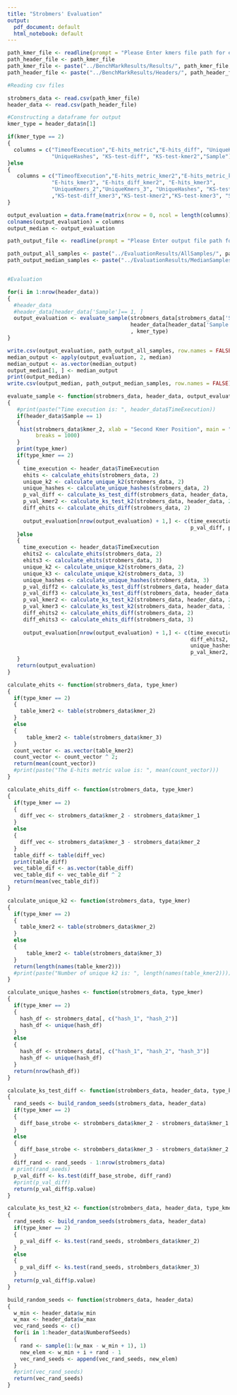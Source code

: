 ```yaml
---
title: "Strobmers' Evaluation"
output:
  pdf_document: default
  html_notebook: default
---
```




```r
path_kmer_file <- readline(prompt = "Please Enter kmers file path for evaluation: ")
path_header_file <- path_kmer_file
path_kmer_file <- paste("../BenchMarkResults/Results/", path_kmer_file, sep = "")
path_header_file <- paste("../BenchMarkResults/Headers/", path_header_file, sep = "")

#Reading csv files

strobmers_data <- read.csv(path_kmer_file)
header_data <- read.csv(path_header_file)

#Constructing a dataframe for output 
kmer_type = header_data$n[1]

if(kmer_type == 2)
{
  columns = c("TimeofExecution","E-hits_metric","E-hits_diff", "UniqueKmers_2", 
              "UniqueHashes", "KS-test-diff", "KS-test-kmer2","Sample") 
}else 
{
   columns = c("TimeofExecution","E-hits_metric_kmer2","E-hits_metric_kmer2",
              "E-hits_kmer3", "E-hits_diff_kmer2", "E-hits_kmer3",
              "UniqueKmers_2","UniqueKmers_3", "UniqueHashes", "KS-test-diff_kmer2"
              ,"KS-test-diff_kmer3","KS-test-kmer2","KS-test-kmer3", "Sample") 
}

output_evaluation = data.frame(matrix(nrow = 0, ncol = length(columns))) 
colnames(output_evaluation) = columns
output_median <- output_evaluation

path_output_file <- readline(prompt = "Please Enter output file path for results: ")

path_output_all_samples <- paste("../EvaluationResults/AllSamples/", path_output_file, sep = "")
path_output_median_samples <- paste("../EvaluationResults/MedianSamples/", path_output_file, sep = "")


#Evaluation 

for(i in 1:nrow(header_data))
{
  #header_data
  #header_data[header_data['Sample']== 1, ]
  output_evaluation <- evaluate_sample(strobmers_data[strobmers_data['Sample'] == i, ], 
                                       header_data[header_data['Sample'] == i, ], output_evaluation
                                       , kmer_type)
}

write.csv(output_evaluation, path_output_all_samples, row.names = FALSE)
median_output <- apply(output_evaluation, 2, median)
median_output <- as.vector(median_output)
output_median[1, ] <- median_output
print(output_median)
write.csv(output_median, path_output_median_samples, row.names = FALSE)


```


```r
evaluate_sample <- function(strobmers_data, header_data, output_evaluation, type_kmer)
{
   #print(paste("Time execution is: ", header_data$TimeExecution))
   if(header_data$Sample == 1)
   {
    hist(strobmers_data$kmer_2, xlab = "Second Kmer Position", main = "Histogram Second Kmer", ylab = "Count", 
         breaks = 1000)
   }
   print(type_kmer)
   if(type_kmer == 2)
   {
     time_execution <- header_data$TimeExecution
     ehits <- calculate_ehits(strobmers_data, 2)
     unique_k2 <- calculate_unique_k2(strobmers_data, 2)
     unique_hashes <- calculate_unique_hashes(strobmers_data, 2)
     p_val_diff <- calculate_ks_test_diff(strobmers_data, header_data, 2)
     p_val_kmer2 <- calculate_ks_test_k2(strobmers_data, header_data, 2)
     diff_ehits <- calculate_ehits_diff(strobmers_data, 2)
  
     output_evaluation[nrow(output_evaluation) + 1,] <- c(time_execution, ehits, diff_ehits, unique_k2, unique_hashes,
                                                          p_val_diff, p_val_kmer2, header_data$Sample)
   }else 
   {
     time_execution <- header_data$TimeExecution
     ehits2 <- calculate_ehits(strobmers_data, 2)
     ehits3 <- calculate_ehits(strobmers_data, 3)
     unique_k2 <- calculate_unique_k2(strobmers_data, 2)
     unique_k3 <- calculate_unique_k2(strobmers_data, 3)
     unique_hashes <- calculate_unique_hashes(strobmers_data, 3)
     p_val_diff2 <- calculate_ks_test_diff(strobmers_data, header_data, 2)
     p_val_diff3 <- calculate_ks_test_diff(strobmers_data, header_data, 3)
     p_val_kmer2 <- calculate_ks_test_k2(strobmers_data, header_data, 2)
     p_val_kmer3 <- calculate_ks_test_k2(strobmers_data, header_data, 3)
     diff_ehits2 <- calculate_ehits_diff(strobmers_data, 2)
     diff_ehits3 <- calculate_ehits_diff(strobmers_data, 3)
  
     output_evaluation[nrow(output_evaluation) + 1,] <- c(time_execution, ehits2, ehits3, 
                                                          diff_ehits2, diff_ehits3, unique_k2, unique_k3, 
                                                          unique_hashes, p_val_diff2, p_val_diff3,
                                                          p_val_kmer2, p_val_kmer3, header_data$Sample)
   }
   return(output_evaluation)
}
```

```r
calculate_ehits <- function(strobmers_data, type_kmer)
{
  if(type_kmer == 2)
  {
    table_kmer2 <- table(strobmers_data$kmer_2)
  }
  else 
  {
      table_kmer2 <- table(strobmers_data$kmer_3)
  }
  count_vector <- as.vector(table_kmer2)
  count_vector <- count_vector ^ 2;
  return(mean(count_vector))
  #print(paste("The E-hits metric value is: ", mean(count_vector)))
}
```

```r
calculate_ehits_diff <- function(strobmers_data, type_kmer)
{
  if(type_kmer == 2)
  {
    diff_vec <- strobmers_data$kmer_2 - strobmers_data$kmer_1
  }
  else 
  {
    diff_vec <- strobmers_data$kmer_3 - strobmers_data$kmer_2
  }
  table_diff <- table(diff_vec)
  print(table_diff)
  vec_table_dif <- as.vector(table_diff)
  vec_table_dif <- vec_table_dif ^ 2
  return(mean(vec_table_dif))
}
```


```r
calculate_unique_k2 <- function(strobmers_data, type_kmer)
{
  if(type_kmer == 2)
  {
    table_kmer2 <- table(strobmers_data$kmer_2)
  }
  else
  {
      table_kmer2 <- table(strobmers_data$kmer_3)
  }
  return(length(names(table_kmer2)))
  #print(paste("Number of unique k2 is: ", length(names(table_kmer2))))
}
```

```r
calculate_unique_hashes <- function(strobmers_data, type_kmer)
{
  if(type_kmer == 2)
  {
    hash_df <- strobmers_data[, c("hash_1", "hash_2")]
    hash_df <- unique(hash_df)
  }
  else 
  {
    hash_df <- strobmers_data[, c("hash_1", "hash_2", "hash_3")]
    hash_df <- unique(hash_df)
  }
  return(nrow(hash_df))
}
```

```r
calculate_ks_test_diff <- function(strobmbers_data, header_data, type_kmer)
{
  rand_seeds <- build_random_seeds(strobmers_data, header_data)
  if(type_kmer == 2)
  {
    diff_base_strobe <- strobmbers_data$kmer_2 - strobmers_data$kmer_1
  }
  else
  {
    diff_base_strobe <- strobmbers_data$kmer_3 - strobmers_data$kmer_2
  }
  diff_rand <- rand_seeds - 1:nrow(strobmers_data)
 # print(rand_seeds)
  p_val_diff <- ks.test(diff_base_strobe, diff_rand)
  #print(p_val_diff)
  return(p_val_diff$p.value)
}
```

```r
calculate_ks_test_k2 <- function(strobmbers_data, header_data, type_kmer)
{
  rand_seeds <- build_random_seeds(strobmers_data, header_data)
  if(type_kmer == 2)
  {
    p_val_diff <- ks.test(rand_seeds, strobmbers_data$kmer_2)
  }
  else 
  {
    p_val_diff <- ks.test(rand_seeds, strobmbers_data$kmer_3)
  }
  return(p_val_diff$p.value)
}
```


```r
build_random_seeds <- function(strobmers_data, header_data)
{
  w_min <- header_data$w_min
  w_max <- header_data$w_max
  vec_rand_seeds <- c()
  for(i in 1:header_data$NumberofSeeds)
  {
    rand <- sample(1:(w_max - w_min + 1), 1)
    new_elem <- w_min + i + rand - 1
    vec_rand_seeds <- append(vec_rand_seeds, new_elem)
  }
  #print(vec_rand_seeds)
  return(vec_rand_seeds)
}
```





